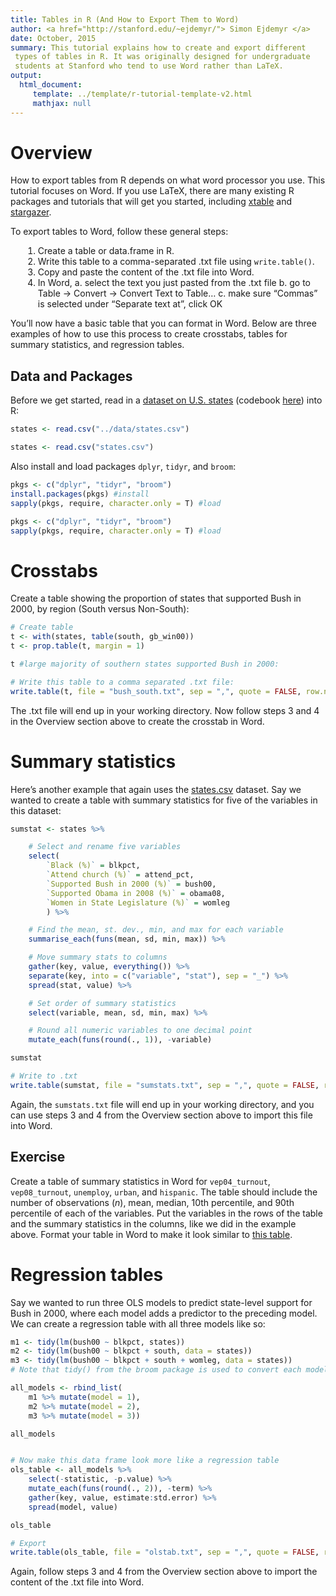```yaml
---
title: Tables in R (And How to Export Them to Word)
author: <a href="http://stanford.edu/~ejdemyr/"> Simon Ejdemyr </a> 
date: October, 2015
summary: This tutorial explains how to create and export different
 types of tables in R. It was originally designed for undergraduate
 students at Stanford who tend to use Word rather than LaTeX.
output:
  html_document:
     template: ../template/r-tutorial-template-v2.html
     mathjax: null
---
```



Overview
==========================

How to export tables from R depends on what word processor you
use. This tutorial focuses on Word. If you use LaTeX, there are many
existing R packages and tutorials that will get you started, including
[xtable](https://cran.r-project.org/web/packages/xtable/xtable.pdf)
and
[stargazer](https://cran.r-project.org/web/packages/stargazer/stargazer.pdf).


To export tables to Word, follow these general steps: 
   
<div style="margin-left: 20px">    
   1. Create a table or data.frame in R. 
   2. Write this table to a comma-separated .txt file using `write.table()`. 
   3. Copy and paste the content of the .txt file into Word. 
   4. In Word, 
     a. select the text you just pasted from the .txt file
     b. go to Table $\rightarrow$ Convert $\rightarrow$ Convert Text to Table...
     c. make sure "Commas" is selected under "Separate text at", click OK 
</div>

You'll now have a basic table that you can format in Word. Below are
three examples of how to use this process to create crosstabs, tables
for summary statistics, and regression tables.

Data and Packages
--------------------
Before we get started, read in a 
[dataset on U.S. states](../data/states.csv) (codebook
[here](../data/states_codebook.csv)) into R: 

```r
states <- read.csv("../data/states.csv")
```

```r
states <- read.csv("states.csv")
```

Also install and load packages `dplyr`, `tidyr`, and `broom`: 

```r
pkgs <- c("dplyr", "tidyr", "broom")
install.packages(pkgs) #install 
sapply(pkgs, require, character.only = T) #load 
```

```r
pkgs <- c("dplyr", "tidyr", "broom")
sapply(pkgs, require, character.only = T) #load 
```


Crosstabs
====================

Create a table showing the proportion of states that supported Bush in
2000, by region (South versus Non-South):

```r
# Create table
t <- with(states, table(south, gb_win00))
t <- prop.table(t, margin = 1)

t #large majority of southern states supported Bush in 2000:   

# Write this table to a comma separated .txt file:    
write.table(t, file = "bush_south.txt", sep = ",", quote = FALSE, row.names = F)
```
The .txt file will end up in your working directory. Now follow steps 3 and 4
in the Overview section above to create the crosstab in Word. 

Summary statistics 
=======================

Here's another example that again uses the [states.csv](states.csv) dataset. Say we 
wanted to create a table with summary statistics for five of the variables
in this dataset: 

```r
sumstat <- states %>%

    # Select and rename five variables 
    select(
        `Black (%)` = blkpct,
        `Attend church (%)` = attend_pct,
        `Supported Bush in 2000 (%)` = bush00,
        `Supported Obama in 2008 (%)` = obama08,
        `Women in State Legislature (%)` = womleg
        ) %>%

    # Find the mean, st. dev., min, and max for each variable 
    summarise_each(funs(mean, sd, min, max)) %>%

    # Move summary stats to columns
    gather(key, value, everything()) %>% 
    separate(key, into = c("variable", "stat"), sep = "_") %>%
    spread(stat, value) %>%

    # Set order of summary statistics 
    select(variable, mean, sd, min, max) %>%

    # Round all numeric variables to one decimal point
    mutate_each(funs(round(., 1)), -variable)

sumstat

# Write to .txt
write.table(sumstat, file = "sumstats.txt", sep = ",", quote = FALSE, row.names = F)

```

Again, the `sumstats.txt` file will end up in your working directory,
and you can use steps 3 and 4 from the Overview section above to
import this file into Word.


Exercise 
-------------

Create a table of summary statistics in Word for `vep04_turnout`,
`vep08_turnout`, `unemploy`, `urban`, and `hispanic`. The table should
include the number of observations (*n*), mean, median, 10th
percentile, and 90th percentile of each of the variables. Put the
variables in the rows of the table and the summary statistics in the
columns, like we did in the example above. Format your table in Word
to make it look similar to [this table](summary_stats_example.tif). 


Regression tables
=======================

Say we wanted to run three OLS models to predict state-level support
for Bush in 2000, where each model adds a predictor to the preceding
model. We can create a regression table with all three models like so: 

```r
m1 <- tidy(lm(bush00 ~ blkpct, states)) 
m2 <- tidy(lm(bush00 ~ blkpct + south, data = states))
m3 <- tidy(lm(bush00 ~ blkpct + south + womleg, data = states))
# Note that tidy() from the broom package is used to convert each model to a data frame

all_models <- rbind_list(
    m1 %>% mutate(model = 1),
    m2 %>% mutate(model = 2),
    m3 %>% mutate(model = 3))

all_models


# Now make this data frame look more like a regression table 
ols_table <- all_models %>%
    select(-statistic, -p.value) %>%
    mutate_each(funs(round(., 2)), -term) %>% 
    gather(key, value, estimate:std.error) %>%
    spread(model, value) 

ols_table

# Export
write.table(ols_table, file = "olstab.txt", sep = ",", quote = FALSE, row.names = F)

```

Again, follow steps 3 and 4 from the Overview section above to import
the content of the .txt file into Word. 





